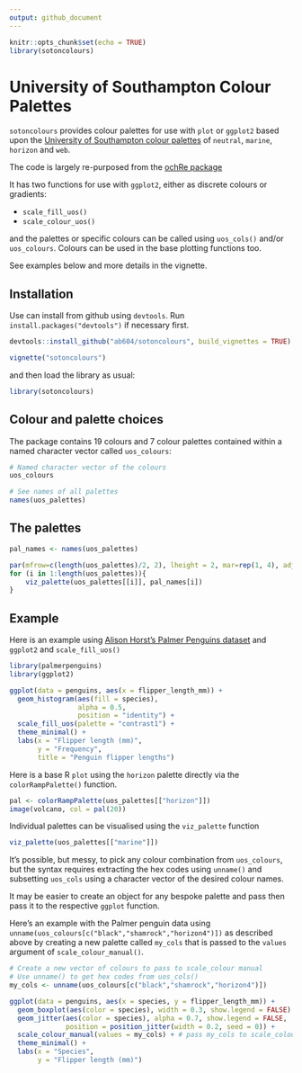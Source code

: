 ```yaml
---
output: github_document
---
```


```r
knitr::opts_chunk$set(echo = TRUE)
library(sotoncolours)
```

# University of Southampton Colour Palettes

`sotoncolours` provides colour palettes for use with `plot` or `ggplot2`
based upon the [University of Southampton colour palettes](https://www.southampton.ac.uk/brand/category/colour/) of  `neutral`,
`marine`, `horizon` and `web`.

The code is largely re-purposed from the [ochRe package](https://github.com/ropenscilabs/ochRe)

It has two functions for use with `ggplot2`, either as discrete colours or gradients:

+ `scale_fill_uos()`
+ `scale_colour_uos()`

and the palettes or specific colours can be called using `uos_cols()` and/or 
`uos_colours`. Colours can be used in the base plotting functions too. 

See examples below and more details in the vignette.

## Installation

Use can install from github using `devtools`. Run `install.packages("devtools")`
if necessary first.

```r
devtools::install_github("ab604/sotoncolours", build_vignettes = TRUE)
```

```r
vignette("sotoncolours")
```


and then load the library as usual:

```r
library(sotoncolours)
```

## Colour and palette choices

The package contains 19 colours and 7 colour palettes contained within 
a named character vector called `uos_colours`:

```r
# Named character vector of the colours
uos_colours
```


```r
# See names of all palettes
names(uos_palettes)
```

## The palettes

```r
pal_names <- names(uos_palettes)

par(mfrow=c(length(uos_palettes)/2, 2), lheight = 2, mar=rep(1, 4), adj = 0)
for (i in 1:length(uos_palettes)){
    viz_palette(uos_palettes[[i]], pal_names[i])
}
```

## Example

Here is an example using [Alison Horst's Palmer Penguins dataset](https://github.com/allisonhorst/palmerpenguins)
and `ggplot2` and `scale_fill_uos()`

```r
library(palmerpenguins)
library(ggplot2)

ggplot(data = penguins, aes(x = flipper_length_mm)) +
  geom_histogram(aes(fill = species), 
                 alpha = 0.5, 
                 position = "identity") +
  scale_fill_uos(palette = "contrast1") +
  theme_minimal() +
  labs(x = "Flipper length (mm)",
       y = "Frequency",
       title = "Penguin flipper lengths")
```

Here is a base R `plot` using the `horizon` palette directly via the `colorRampPalette()` function.

```r
pal <- colorRampPalette(uos_palettes[["horizon"]])
image(volcano, col = pal(20))
```

Individual palettes can be visualised using the `viz_palette` function

```r
viz_palette(uos_palettes[["marine"]])
```

It's possible, but messy, to pick any colour combination from `uos_colours`,
but the syntax requires extracting the hex codes using `unname()` and subsetting
`uos_cols` using a character vector of the desired colour names.

It may be easier to create an object for any bespoke palette and pass then
pass it to the respective `ggplot` function.

Here's an example with the Palmer penguin data using
`unname(uos_colours[c("black","shamrock","horizon4")])` as described 
above by creating  a new palette called `my_cols` that is passed to the
`values` argument of `scale_colour_manual()`.

```r
# Create a new vector of colours to pass to scale_colour manual
# Use unname() to get hex codes from uos_cols()
my_cols <- unname(uos_colours[c("black","shamrock","horizon4")])

ggplot(data = penguins, aes(x = species, y = flipper_length_mm)) +
  geom_boxplot(aes(color = species), width = 0.3, show.legend = FALSE) +
  geom_jitter(aes(color = species), alpha = 0.7, show.legend = FALSE, 
              position = position_jitter(width = 0.2, seed = 0)) +
  scale_colour_manual(values = my_cols) + # pass my_cols to scale_colour_manual
  theme_minimal() +
  labs(x = "Species",
       y = "Flipper length (mm)")
```
